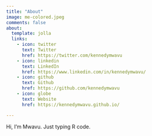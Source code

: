 ```yaml
---
title: "About"
image: me-colored.jpeg
comments: false
about:
  template: jolla
  links:
    - icon: twitter
      text: Twitter
      href: https://twitter.com/kennedymwavu
    - icon: linkedin
      text: LinkedIn
      href: https://www.linkedin.com/in/kennedymwavu/
    - icon: github
      text: Github
      href: https://github.com/kennedymwavu
    - icon: globe
      text: Website
      href: https://kennedymwavu.github.io/

---
```


Hi, I'm Mwavu. Just typing R code.
